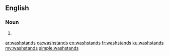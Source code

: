 ==English==

===Noun===
{{head|en|noun plural form}}

# {{plural of|washstand|lang=en}}

[[ar:washstands]]
[[ca:washstands]]
[[eo:washstands]]
[[fr:washstands]]
[[ku:washstands]]
[[my:washstands]]
[[simple:washstands]]